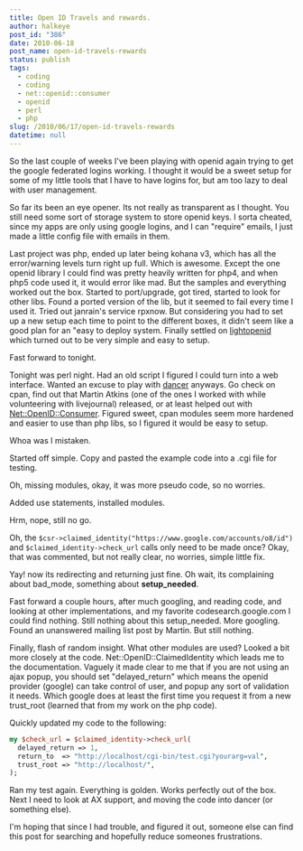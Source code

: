 ```yaml
---
title: Open ID Travels and rewards.
author: halkeye
post_id: "386"
date: 2010-06-18
post_name: open-id-travels-rewards
status: publish
tags:
  - coding
  - coding
  - net::openid::consumer
  - openid
  - perl
  - php
slug: /2010/06/17/open-id-travels-rewards
datetime: null
---
```


So the last couple of weeks I've been playing with openid again trying to get the google federated logins working. I thought it would be a sweet setup for some of my little tools that I have to have logins for, but am too lazy to deal with user management.

So far its been an eye opener. Its not really as transparent as I thought. You still need some sort of storage system to store openid keys. I sorta cheated, since my apps are only using google logins, and I can "require" emails, I just made a little config file with emails in them.

Last project was php, ended up later being kohana v3, which has all the error/warning levels turn right up full. Which is awesome. Except the one openid library I could find was pretty heavily written for php4, and when php5 code used it, it would error like mad. But the samples and everything worked out the box. Started to port/upgrade, got tired, started to look for other libs. Found a ported version of the lib, but it seemed to fail every time I used it. Tried out janrain's service rpxnow. But considering you had to set up a new setup each time to point to the different boxes, it didn't seem like a good plan for an "easy to deploy system. Finally settled on [lightopenid](https://gitorious.org/lightopenid) which turned out to be very simple and easy to setup.

Fast forward to tonight.

Tonight was perl night. Had an old script I figured I could turn into a web interface. Wanted an excuse to play with [dancer](https://perldancer.org) anyways. Go check on cpan, find out that Martin Atkins (one of the ones I worked with while volunteering with livejournal) released, or at least helped out with [Net::OpenID::Consumer](https://search.cpan.org/~mart/Net-OpenID-Consumer-1.03/lib/Net/OpenID/Consumer.pm). Figured sweet, cpan modules seem more hardened and easier to use than php libs, so I figured it would be easy to setup.

Whoa was I mistaken.

Started off simple. Copy and pasted the example code into a .cgi file for testing.

Oh, missing modules, okay, it was more pseudo code, so no worries.

Added use statements, installed modules.

Hrm, nope, still no go.

Oh, the `$csr->claimed_identity("https://www.google.com/accounts/o8/id")` and `$claimed_identity->check_url` calls only need to be made once? Okay, that was commented, but not really clear, no worries, simple little fix.

Yay! now its redirecting and returning just fine. Oh wait, its complaining about bad_mode, something about **setup_needed**.

Fast forward a couple hours, after much googling, and reading code, and looking at other implementations, and my favorite codesearch.google.com I could find nothing. Still nothing about this setup_needed. More googling. Found an unanswered mailing list post by Martin. But still nothing.

Finally, flash of random insight. What other modules are used? Looked a bit more closely at the code. Net::OpenID::ClaimedIdentity which leads me to the documentation. Vaguely it made clear to me that if you are not using an ajax popup, you should set "delayed_return" which means the openid provider (google) can take control of user, and popup any sort of validation it needs. Which google does at least the first time you request it from a new trust_root (learned that from my work on the php code).

Quickly updated my code to the following:


```perl
my $check_url = $claimed_identity->check_url(
  delayed_return => 1,
  return_to  => "http://localhost/cgi-bin/test.cgi?yourarg=val",
  trust_root => "http://localhost/",
);
```

Ran my test again. Everything is golden. Works perfectly out of the box. Next I need to look at AX support, and moving the code into dancer (or something else).

I'm hoping that since I had trouble, and figured it out, someone else can find this post for searching and hopefully reduce someones frustrations.
